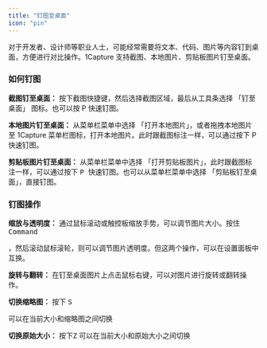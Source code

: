 ```yaml
---
title: "钉图至桌面"
icon: "pin"
---
```


对于开发者、设计师等职业人士，可能经常需要将文本、代码、图片等内容钉到桌面，方便进行对比操作。1Capture 支持截图、本地图片、剪贴板图片钉至桌面。

### **如何钉图**

**截图钉至桌面：** 按下截图快捷键，然后选择截图区域，最后从工具条选择 「钉至桌面」 图标。也可以按 P 快速钉图。

**本地图片钉至桌面：** 从菜单栏菜单中选择 「打开本地图片」，或者拖拽本地图片至 1Capture 菜单栏图标，打开本地图片。此时跟截图标注一样，可以通过按下 P 快速钉图。

**剪贴板图片钉至桌面：** 从菜单栏菜单中选择 「打开剪贴板图片」，此时跟截图标注一样，可以通过按下 <kbd>P </kbd> 快速钉图。也可以从菜单栏菜单中选择 「剪贴板钉至桌面」，直接钉图。

### **钉图操作**

**缩放与透明度：** 通过鼠标滚动或触控板缩放手势，可以调节图片大小。按住 <kbd>Command</kbd>

，然后滚动鼠标滚轮，则可以调节图片透明度。但这两个操作，可以在设置面板中互换。

**旋转与翻转：** 在钉至桌面图片上点击鼠标右键，可以对图片进行旋转或翻转操作。

**切换缩略图：** 按下 <kbd>S</kbd>

 可以在当前大小和缩略图之间切换

**切换原始大小：** 按下<kbd>Z</kbd> 可以在当前大小和原始大小之间切换
